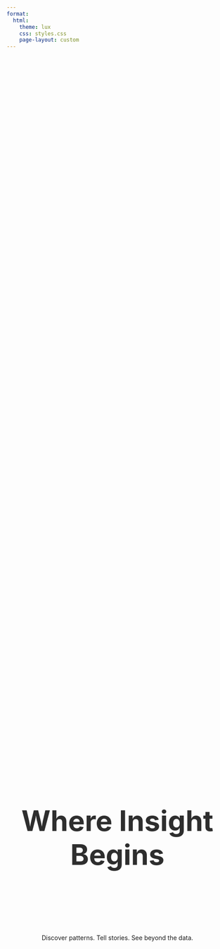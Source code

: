 ---
format: 
  html:
    theme: lux
    css: styles.css
    page-layout: custom
---

::: {style="display: flex; flex-direction: column; justify-content: center; align-items: center; text-align: center; height: 90vh;"}
<h1 style="font-size: 4rem; font-weight: 700; margin-bottom: 1rem; color: #2E2E2E;">

Where Insight Begins

</h1>

<p style="font-size: 1.5rem; font-weight: 500; max-width: 800px; color: #3C3C3C;">

Discover patterns. Tell stories. See beyond the data.

</p>
:::
